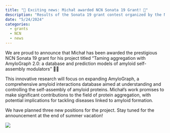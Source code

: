 ```yaml
---
title: "🎉 Exciting news: Michał awarded NCN Sonata 19 Grant! 🎉"
description: "Results of the Sonata 19 grant contest organized by the National Science Center Poland were announced today!"
date: "5/24/2024"
categories:
  - grants
  - NCN
  - news
---
```



We are proud to announce that Michał has been awarded the prestigious NCN Sonata 19 grant for his  project titled "Taming aggregation with AmyloGraph 2.0: a database and prediction models of amyloid self-assembly modulators" 🧬✨

This innovative research will focus on expanding AmyloGraph, a comprehensive amyloid interactions database aimed at understanding and controlling the self-assembly of amyloid proteins. Michał's work promises to make significant contributions to the field of protein aggregation, with potential implications for tackling diseases linked to amyloid formation.

We have planned three new positions for the project. Stay tuned for the announcement at the end of summer vacation!

![](../fig/ncn_logo.png)
